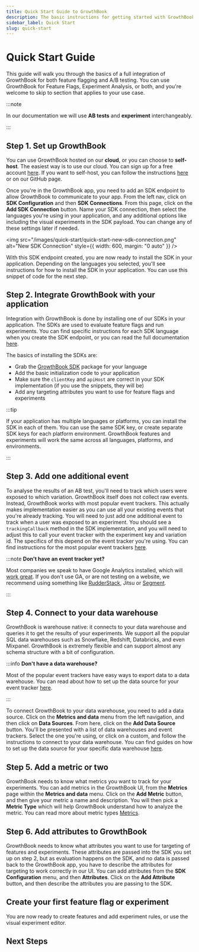 ```yaml
---
title: Quick Start Guide to GrowthBook
description: The basic instructions for getting started with GrowthBook
sidebar_label: Quick Start
slug: quick-start
---
```



# Quick Start Guide

This guide will walk you through the basics of a full integration of GrowthBook for both feature flagging and A/B testing.
You can use GrowthBook for Feature Flags, Experiment Analysis, or both, and you're welcome to skip to section that
applies to your use case.

:::note

In our documentation we will use **AB tests** and **experiment** interchangeably.

:::

## Step 1. Set up GrowthBook

You can use GrowthBook hosted on our **cloud**, or you can choose to **self-host**. The easiest way is to use our cloud.
You can sign up for a free account [here](https://app.growthbook.io). If you want to self-host, you can follow the
instructions [here](/self-host) or on our GitHub page.

Once you're in the GrowthBook app, you need to add an SDK endpoint to allow GrowthBook to communicate to your app.
From the left nav, click on **SDK Configuration** and then **SDK Connections**. From this page, click on the
**Add SDK Connection** button. Name your SDK connection, then select the languages you're using in your application,
and any additional options like including the visual experiments in the SDK payload. You can change any of these
settings later if needed.

<img src="/images/quick-start/quick-start-new-sdk-connection.png" alt="New SDK Connection" style={{ width: 600, margin: "0 auto" }} />

With this SDK endpoint created, you are now ready to install the SDK in your application. Depending on the languages you
selected, you'll see instructions for how to install the SDK in your application. You can use this snippet of code for the next step.

## Step 2. Integrate GrowthBook with your application

Integration with GrowthBook is done by installing one of our SDKs in your application. The SDKs are used to evaluate
feature flags and run experiments. You can find specific instructions for each SDK language when you create the SDK endpoint,
or you can read the full documentation [here](/lib).

The basics of installing the SDKs are:

- Grab the [GrowthBook SDK](/lib) package for your language
- Add the basic initialization code to your application
- Make sure the `clientKey` and `apiHost` are correct in your SDK implementation (if you use the snippets, they will be)
- Add any targeting attributes you want to use for feature flags and experiments

:::tip

If your application has multiple languages or platforms, you can install the SDK in each of them. You can use the same
SDK key, or create separate SDK keys for each platform environment. GrowthBook features and experiments will work the
same across all languages, platforms, and environments.

:::

## Step 3. Add one additional event

To analyse the results of an AB test, you'll need to track which users were exposed to which variation. GrowthBook
itself does not collect raw events. Instead, GrowthBook works with most popular event trackers. This actually makes
implementation easier as you can use all your existing events that you're already tracking. You will need to just add
one additional event to track when a user was exposed to an experiment. You should see a `trackingCallback` method in
the SDK implementation, and you will need to adjust this to call your event tracker with the experiment key and
variation id. The specifics of this depend on the event tracker you're using. You can find instructions for the most
popular event trackers [here](/app/datasources).

:::note **Don't have an event tracker yet?**

Most companies we speak to have Google Analytics installed, which will [work great](/guide/GA4-google-analytics).
If you don't use GA, or are not testing on a website, we recommend using something like [RudderStack](/guide/rudderstack), Jitsu or [Segment](/event-trackers/segment).

:::

## Step 4. Connect to your data warehouse

GrowthBook is warehouse native: it connects to your data warehouse and queries it to get the results of your experiments.
We support all the popular SQL data warehouses such as Snowflake, Redshift, Databricks, and even Mixpanel.
GrowthBook is extremely flexible and can support almost any schema structure with a bit of configuration.

:::info **Don't have a data warehouse?**

Most of the popular event trackers have easy ways to export data to a data warehouse. You can read about how to set up
the data source for your event tracker [here](/app/datasources).

:::

To connect GrowthBook to your data warehouse, you need to add a data source. Click on the **Metrics and data** menu
from the left navigation, and then click on **Data Sources**. From here, click on the **Add Data Source** button. You'll be
presented with a list of data warehouses and event trackers. Select the one you're using, or click on a custom, and
follow the instructions to connect to your data warehouse. You can find guides on how to set up the data source for your
specific data warehouse [here](/warehouses).

## Step 5. Add a metric or two

GrowthBook needs to know what metrics you want to track for your experiments. You can add metrics in the GrowthBook UI,
from the **Metrics** page within the **Metrics and data** menu. Click on the **Add Metric** button, and then give your metric
a name and description. You will then pick a **Metric Type** which will help GrowthBook understand how to analyze the metric.
You can read more about metric types [Metrics](/app/metrics).

## Step 6. Add attributes to GrowthBook

GrowthBook needs to know what attributes you want to use for targeting of features and experiments. These attributes
are passed into the SDK you set up on step 2, but as evaluation happens on the SDK, and no data is passed back to the
GrowthBook app, you have to describe the attributes for targeting to work correctly in our UI. You can add attributes from the
**SDK Configuration** menu, and then **Attributes**. Click on the **Add Attribute** button, and then describe the attributes
you are passing to the SDK.

## Create your first feature flag or experiment

You are now ready to create features and add experiment rules, or use the visual experiment editor.

## Next Steps

<div className="row is-multiline">
    <div className="col col--4">
        <ButtonCard
            to={'/self-host'}
            title="Self-Host"
            description="Learn about running GrowthBook on your own infrastructure"
            style={{ height: '100%' }}
        ></ButtonCard>
    </div>
    <div className="col col--4">
        <ButtonCard
            to={'/lib'}
            title="SDK Docs"
            description="Learn about the GrowthBook SDKs"
            style={{ height: '100%' }}
            color="default"
        ></ButtonCard>
    </div>
    <div className="col col--4">
        <ButtonCard
            to={'/faq'}
            title="FAQ"
            description="Frequently asked questions"
            style={{ height: '100%' }}
            color="default"
        ></ButtonCard>
    </div>
</div>

